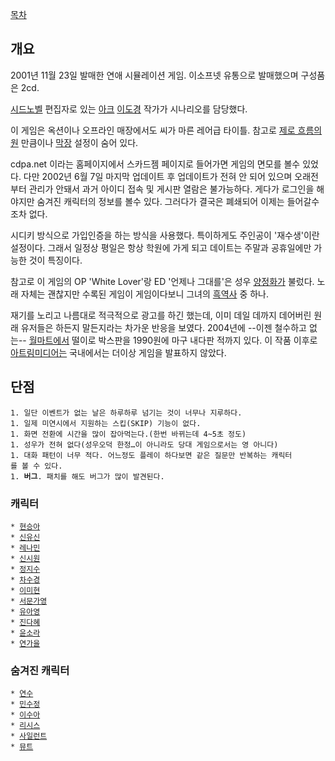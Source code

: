 [[목차]]

{{{#!html
<iframe width="560" height="315" src="http://www.youtube.com/embed/2iFQmhsNDYs?rel=0" frameborder="0" allowfullscreen></iframe>
}}}

== 개요 ==
2001년 11월 23일 발매한 연애 시뮬레이션 게임. 이소프넷 유통으로 발매했으며 구성품은 2cd.

[[시드노벨]] 편집자로 있는 [[아크]] [[이도경]] 작가가 시나리오를 담당했다.

이 게임은 옥션이나 오프라인 매장에서도 씨가 마른 레어급 타이틀. 참고로 [[제로 흐름의 원]] 만큼이나 [[막장]] 설정이 숨어 있다.

cdpa.net 이라는 홈페이지에서 스카드젬 페이지로 들어가면 게임의 면모를 볼수 있었다. 다만 2002년 6월 7일 마지막 업데이트 후 업데이트가 전혀 안 되어 있으며 오래전부터 관리가 안돼서 과거 아이디 접속 및 게시판 열람은 불가능하다. 게다가 로그인을 해야지만 숨겨진 캐릭터의 정보를 볼수 있다. 그러다가 결국은 폐쇄되어 이제는 들어갈수조차 없다.

시디키 방식으로 가입인증을 하는 방식을 사용했다. 
특이하게도 주인공이 '재수생'이란 설정이다. 그래서 일정상 평일은 항상 학원에 가게 되고 데이트는 주말과 공휴일에만 가능한 것이 특징이다.

참고로 이 게임의 OP 'White Lover'랑 ED '언제나 그대를'은 성우 [[양정화]]가 불렀다. 노래 자체는 괜찮지만 수록된 게임이 게임이다보니 그녀의 [[흑역사]] 중 하나.

재기를 노리고 나름대로 적극적으로 광고를 하긴 했는데, 이미 데일 데까지 데어버린 원래 유저들은 하든지 말든지라는 차가운 반응을 보였다. 2004년에 --이젠 철수하고 없는-- [[월마트]]에서 떨이로 박스판을 1990원에 마구 내다판 적까지 있다. 이 작품 이후로 [[아트림미디어]]는 국내에서는 더이상 게임을 발표하지 않았다.

== 단점 ==
 1. 일단 이벤트가 없는 날은 하루하루 넘기는 것이 너무나 지루하다.
 1. 일제 미연시에서 지원하는 스킵(SKIP) 기능이 없다.
 1. 화면 전환에 시간을 많이 잡아먹는다.(한번 바뀌는데 4~5초 정도)
 1. 성우가 전혀 없다(성우오덕 한정…이 아니라도 당대 게임으로서는 영 아니다)
 1. 대화 패턴이 너무 적다. 어느정도 플레이 하다보면 같은 질문만 반복하는 캐릭터를 볼 수 있다.
 1. '''버그'''. 패치를 해도 버그가 많이 발견된다.

=== 캐릭터 ===
 * [[현승아]]
 * [[신유신]]
 * [[레나민]]
 * [[신시원]]
 * [[정지수]]
 * [[차수경]]
 * [[이미현]]
 * [[서문가영]]
 * [[유아영]]
 * [[진다혜]]
 * [[윤소라]]
 * [[연가을]]
 
=== 숨겨진 캐릭터 ===
 * [[연수]]
 * [[민수정]]
 * [[이수아]]
 * [[리시스]]  
 * [[사일런트]]
 * [[뮤트]]
